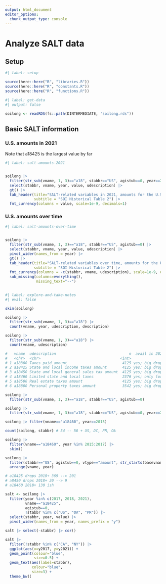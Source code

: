 ```yaml
---
output: html_document
editor_options: 
  chunk_output_type: console
---
```


# Analyze SALT data

## Setup

```r
#| label: setup

source(here::here("R", "libraries.R"))
source(here::here("R", "constants.R"))
source(here::here("R", "functions.R"))

```

```r
#| label: get-data
#| output: false

soilong <- readRDS(fs::path(DINTERMEDIATE, "soilong.rds"))

```


## Basic SALT information

### U.S. amounts in 2021

Note that a18425 is the largest value by far

```r
#| label: salt-amounts-2021


soilong |> 
  filter(str_sub(vname, 1, 3)=="a18", stabbr=="US", agistub==0, year==2021) |> 
  select(stabbr, vname, year, value, udescription) |> 
  gt() |> 
  tab_header(title="SALT-related variables in 2021, amounts for the U.S. in $ billions",
             subtitle = "SOI Historical Table 2") |> 
  fmt_currency(columns = value, scale=1e-9, decimals=1)


```


### U.S. amounts over time


```r
#| label: salt-amounts-over-time


soilong |> 
  filter(str_sub(vname, 1, 3)=="a18", stabbr=="US", agistub==0) |> 
  select(stabbr, vname, year, value, udescription) |> 
  pivot_wider(names_from = year) |> 
  gt() |> 
  tab_header(title="SALT-related variables over time, amounts for the U.S. in $ billions",
             subtitle = "SOI Historical Table 2") |> 
  fmt_currency(columns = -c(stabbr, vname, udescription), scale=1e-9, decimals=1) |> 
  sub_missing(columns=everything(),
              missing_text="--") 
  

```




```r
#| label: explore-and-take-notes
#| eval: false

skim(soilong)

soilong |> 
  filter(str_sub(vname, 1, 3)=="a18") |> 
  count(vname, year, udescription, description)

soilong |> 
  filter(str_sub(vname, 1, 3)=="a18") |> 
  count(vname, udescription)

#   vname  udescription                                 n  avail in 2021?      US amount in 2021
#   <chr>  <chr>                                    <int>
# 1 a18300 Taxes paid amount                         4125 yes; big drop 2018+; $120b
# 2 a18425 State and local income taxes amount       4125 yes; big drop 2018+; $253b biggest item by far in 2021
# 3 a18450 State and local general sales tax amount  4125 yes; big drop 2018+; $7.5b
# 4 a18460 Limited state and local taxes             2376 yes; only for 2018+; $118b
# 5 a18500 Real estate taxes amount                  4125 yes; big drop 2018+; $101b
# 6 a18800 Personal property taxes amount            3542 yes; big drop 2018+; $4.3b

soilong |> 
  filter(str_sub(vname, 1, 3)=="a18", stabbr=="US", agistub==0)

soilong |> 
  filter(str_sub(vname, 1, 3)=="a18", stabbr=="US", agistub==0, year==2021)

soilong |> filter(vname=="a18460", year==2015)

count(soilong, stabbr) # 54 -- 50 + US, DC, PR, OA

soilong |> 
  filter(vname=="a18460", year %in% 2015:2017) |> 
  skim()

soilong |> 
  filter(stabbr=="US", agistub==0, vtype=="amount", str_starts(basevname, "184")) |> 
  arrange(vname, year)

# a18425 drops 2018+ 369 --> 201
# a8450 drops 2018+ 20 --> 9
# a18460 2018+ 130 ish

salt <- soilong |> 
  filter(year %in% c(2017, 2018, 2021),
         vname=="a18425",
         agistub==0,
         !stabbr %in% c("US", "OA", "PR")) |> 
  select(stabbr, year, value) |> 
  pivot_wider(names_from = year, names_prefix = "y")

salt |> select(-stabbr) |> cor()

salt |> 
  filter(!stabbr %in% c("CA", "NY")) |> 
  ggplot(aes(x=y2017, y=y2021)) +
  geom_point(colour="blue",
             size=0.5) +
  geom_text(aes(label=stabbr),
            colour="blue",
            size=3) +
  theme_bw()
```
